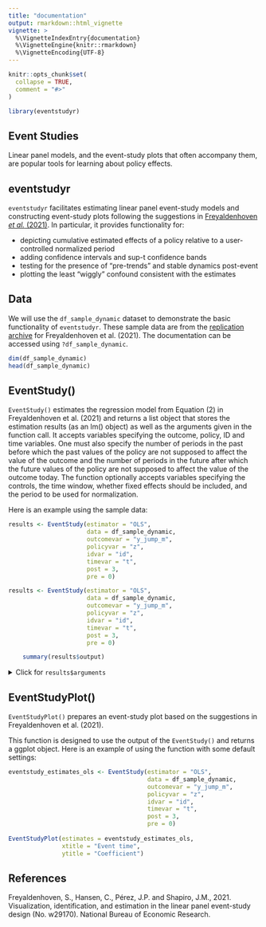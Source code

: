 ---
title: "documentation"
output: rmarkdown::html_vignette
vignette: >
  %\VignetteIndexEntry{documentation}
  %\VignetteEngine{knitr::rmarkdown}
  %\VignetteEncoding{UTF-8}
---

```{r, include = FALSE}
knitr::opts_chunk$set(
  collapse = TRUE,
  comment = "#>"
)
```

```{r setup}
library(eventstudyr)
```

## Event Studies

Linear panel models, and the event-study plots that often accompany them, are popular tools for learning about policy effects. 
 
## eventstudyr

`eventstudyr` facilitates estimating linear panel event-study models and constructing event-study plots following the suggestions in [Freyaldenhoven _et al._ (2021)](https://www.nber.org/system/files/working_papers/w29170/w29170.pdf). In particular, it provides functionality for:

* depicting cumulative estimated effects of a policy relative to a user-controlled normalized period
* adding confidence intervals and sup-t confidence bands
* testing for the presence of "pre-trends" and stable dynamics post-event
* plotting the least "wiggly" confound consistent with the estimates
 
## Data

We will use the `df_sample_dynamic` dataset to demonstrate the basic functionality of `eventstudyr`. These sample data are from the [replication archive](https://data.nber.org/data-appendix/w29170/) for Freyaldenhoven et al. (2021). The documentation can be accessed using `?df_sample_dynamic`.
 
```{r Data preview}

dim(df_sample_dynamic)
head(df_sample_dynamic)
```


## EventStudy()

`EventStudy()` estimates the regression model from Equation (2) in Freyaldenhoven et al. (2021) and returns a list object that stores the estimation results (as an lm() object) as well as the arguments given in the function call. It accepts variables specifying the outcome, policy, ID and time variables. One must also specify the number of periods in the past before which the past values of the policy are not supposed to affect the value of the outcome and the number of periods in the future after which the future values of the policy are not supposed to affect the value of the outcome today. The function optionally accepts variables specifying the controls, the time window, whether fixed effects should be included, and the period to be used for normalization.

Here is an example using the sample data:

```{r Basic Eventstudy Example - Show Code, eval = FALSE}
results <- EventStudy(estimator = "OLS",
                      data = df_sample_dynamic,
                      outcomevar = "y_jump_m",
                      policyvar = "z",
                      idvar = "id",
                      timevar = "t",
                      post = 3,
                      pre = 0)
```
```{r Basic Eventstudy Example - Run Code, echo = FALSE}
results <- EventStudy(estimator = "OLS",
                      data = df_sample_dynamic,
                      outcomevar = "y_jump_m",
                      policyvar = "z",
                      idvar = "id",
                      timevar = "t",
                      post = 3,
                      pre = 0)
```
```{r Basic Eventstudy Example - Show Results 1, echo=TRUE, eval=TRUE}
    summary(results$output)
```
<details>
  <summary>Click for `results$arguments`</summary>
  ```{r}
  ## Estimator
  results$arguments$estimator
  
  ## Data
  results$arguments$data[1:5,]
  
  ## Variables
  results$arguments$outcomevar
  results$arguments$outcomevar
  results$arguments$policyvar
  results$arguments$idvar
  results$arguments$timevar
  results$arguments$controls
  
  ## Proxies
  results$arguments$proxy
  results$arguments$proxyIV
  
  ## Fixed Effects
  results$arguments$FE
  results$arguments$TFE
  
  ## Periods
  results$arguments$post
  results$arguments$overidpost
  results$arguments$pre
  results$arguments$overidpre
  
  ## Normalization
  results$arguments$normalize
  results$arguments$normalization_column
  
  ## Cluster
  results$arguments$cluster
  
  ## Eventstudy Coefficient
  results$arguments$eventstudy_coefficients
  ```
</details>

## EventStudyPlot()
`EventStudyPlot()` prepares an event-study plot based on the suggestions in Freyaldenhoven et al. (2021).

This function is designed to use the output of the `EventStudy()` and returns a ggplot object. Here is an example of using the function with some default settings:

```{r EventStudyPlot example 1, fig.dim = c(7, 5)}
eventstudy_estimates_ols <- EventStudy(estimator = "OLS",
                                       data = df_sample_dynamic,
                                       outcomevar = "y_jump_m",
                                       policyvar = "z",
                                       idvar = "id",
                                       timevar = "t",
                                       post = 3,
                                       pre = 0)
 
EventStudyPlot(estimates = eventstudy_estimates_ols,
               xtitle = "Event time",
               ytitle = "Coefficient")
```

## References

Freyaldenhoven, S., Hansen, C., Pérez, J.P. and Shapiro, J.M., 2021. Visualization, identification, and estimation in the linear panel event-study design (No. w29170). National Bureau of Economic Research.

